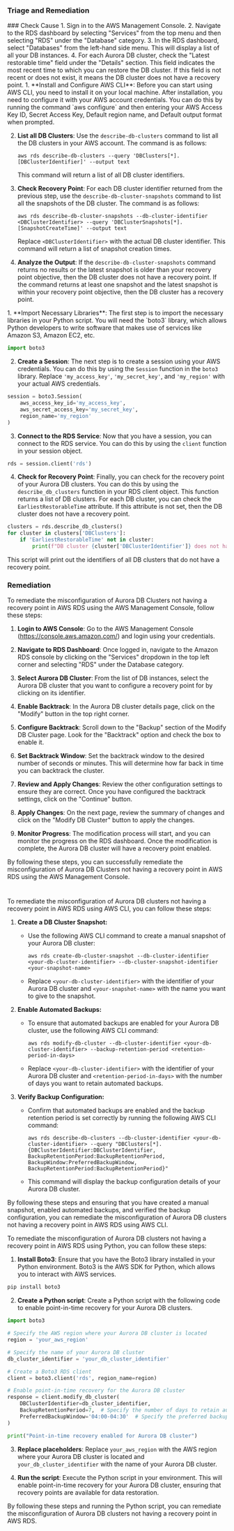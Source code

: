 
### Triage and Remediation
<Tabs>

<Tab title='Cause'>
### Check Cause
<AccordionGroup>
<Accordion title='Using Console' defaultOpen='true'>
1. Sign in to the AWS Management Console.
2. Navigate to the RDS dashboard by selecting "Services" from the top menu and then selecting "RDS" under the "Database" category.
3. In the RDS dashboard, select "Databases" from the left-hand side menu. This will display a list of all your DB instances.
4. For each Aurora DB cluster, check the "Latest restorable time" field under the "Details" section. This field indicates the most recent time to which you can restore the DB cluster. If this field is not recent or does not exist, it means the DB cluster does not have a recovery point.
</Accordion>

<Accordion title='Using CLI'>
1. **Install and Configure AWS CLI**: Before you can start using AWS CLI, you need to install it on your local machine. After installation, you need to configure it with your AWS account credentials. You can do this by running the command `aws configure` and then entering your AWS Access Key ID, Secret Access Key, Default region name, and Default output format when prompted.

2. **List all DB Clusters**: Use the `describe-db-clusters` command to list all the DB clusters in your AWS account. The command is as follows:

    ```
    aws rds describe-db-clusters --query 'DBClusters[*].[DBClusterIdentifier]' --output text
    ```

    This command will return a list of all DB cluster identifiers.

3. **Check Recovery Point**: For each DB cluster identifier returned from the previous step, use the `describe-db-cluster-snapshots` command to list all the snapshots of the DB cluster. The command is as follows:

    ```
    aws rds describe-db-cluster-snapshots --db-cluster-identifier <DBClusterIdentifier> --query 'DBClusterSnapshots[*].[SnapshotCreateTime]' --output text
    ```

    Replace `<DBClusterIdentifier>` with the actual DB cluster identifier. This command will return a list of snapshot creation times.

4. **Analyze the Output**: If the `describe-db-cluster-snapshots` command returns no results or the latest snapshot is older than your recovery point objective, then the DB cluster does not have a recovery point. If the command returns at least one snapshot and the latest snapshot is within your recovery point objective, then the DB cluster has a recovery point.
</Accordion>

<Accordion title='Using Python'>
1. **Import Necessary Libraries**: The first step is to import the necessary libraries in your Python script. You will need the `boto3` library, which allows Python developers to write software that makes use of services like Amazon S3, Amazon EC2, etc.

```python
import boto3
```

2. **Create a Session**: The next step is to create a session using your AWS credentials. You can do this by using the `Session` function in the `boto3` library. Replace `'my_access_key'`, `'my_secret_key'`, and `'my_region'` with your actual AWS credentials.

```python
session = boto3.Session(
    aws_access_key_id='my_access_key',
    aws_secret_access_key='my_secret_key',
    region_name='my_region'
)
```

3. **Connect to the RDS Service**: Now that you have a session, you can connect to the RDS service. You can do this by using the `client` function in your session object.

```python
rds = session.client('rds')
```

4. **Check for Recovery Point**: Finally, you can check for the recovery point of your Aurora DB clusters. You can do this by using the `describe_db_clusters` function in your RDS client object. This function returns a list of DB clusters. For each DB cluster, you can check the `EarliestRestorableTime` attribute. If this attribute is not set, then the DB cluster does not have a recovery point.

```python
clusters = rds.describe_db_clusters()
for cluster in clusters['DBClusters']:
    if 'EarliestRestorableTime' not in cluster:
        print(f"DB cluster {cluster['DBClusterIdentifier']} does not have a recovery point.")
```

This script will print out the identifiers of all DB clusters that do not have a recovery point.
</Accordion>
</AccordionGroup>
</Tab>
<Tab title='Remediation'>
### Remediation
<AccordionGroup>
<Accordion title='Using Console' defaultOpen='true'>
To remediate the misconfiguration of Aurora DB Clusters not having a recovery point in AWS RDS using the AWS Management Console, follow these steps:

1. **Login to AWS Console**: Go to the AWS Management Console (https://console.aws.amazon.com/) and login using your credentials.

2. **Navigate to RDS Dashboard**: Once logged in, navigate to the Amazon RDS console by clicking on the "Services" dropdown in the top left corner and selecting "RDS" under the Database category.

3. **Select Aurora DB Cluster**: From the list of DB instances, select the Aurora DB cluster that you want to configure a recovery point for by clicking on its identifier.

4. **Enable Backtrack**: In the Aurora DB cluster details page, click on the "Modify" button in the top right corner.

5. **Configure Backtrack**: Scroll down to the "Backup" section of the Modify DB Cluster page. Look for the "Backtrack" option and check the box to enable it.

6. **Set Backtrack Window**: Set the backtrack window to the desired number of seconds or minutes. This will determine how far back in time you can backtrack the cluster.

7. **Review and Apply Changes**: Review the other configuration settings to ensure they are correct. Once you have configured the backtrack settings, click on the "Continue" button.

8. **Apply Changes**: On the next page, review the summary of changes and click on the "Modify DB Cluster" button to apply the changes.

9. **Monitor Progress**: The modification process will start, and you can monitor the progress on the RDS dashboard. Once the modification is complete, the Aurora DB cluster will have a recovery point enabled.

By following these steps, you can successfully remediate the misconfiguration of Aurora DB Clusters not having a recovery point in AWS RDS using the AWS Management Console.

#
</Accordion>

<Accordion title='Using CLI'>
To remediate the misconfiguration of Aurora DB clusters not having a recovery point in AWS RDS using AWS CLI, you can follow these steps:

1. **Create a DB Cluster Snapshot:**
   - Use the following AWS CLI command to create a manual snapshot of your Aurora DB cluster:
     ```
     aws rds create-db-cluster-snapshot --db-cluster-identifier <your-db-cluster-identifier> --db-cluster-snapshot-identifier <your-snapshot-name>
     ```
   - Replace `<your-db-cluster-identifier>` with the identifier of your Aurora DB cluster and `<your-snapshot-name>` with the name you want to give to the snapshot.

2. **Enable Automated Backups:**
   - To ensure that automated backups are enabled for your Aurora DB cluster, use the following AWS CLI command:
     ```
     aws rds modify-db-cluster --db-cluster-identifier <your-db-cluster-identifier> --backup-retention-period <retention-period-in-days>
     ```
   - Replace `<your-db-cluster-identifier>` with the identifier of your Aurora DB cluster and `<retention-period-in-days>` with the number of days you want to retain automated backups.

3. **Verify Backup Configuration:**
   - Confirm that automated backups are enabled and the backup retention period is set correctly by running the following AWS CLI command:
     ```
     aws rds describe-db-clusters --db-cluster-identifier <your-db-cluster-identifier> --query "DBClusters[*].{DBClusterIdentifier:DBClusterIdentifier, BackupRetentionPeriod:BackupRetentionPeriod, BackupWindow:PreferredBackupWindow, BackupRetentionPeriod:BackupRetentionPeriod}"
     ```
   - This command will display the backup configuration details of your Aurora DB cluster.

By following these steps and ensuring that you have created a manual snapshot, enabled automated backups, and verified the backup configuration, you can remediate the misconfiguration of Aurora DB clusters not having a recovery point in AWS RDS using AWS CLI.
</Accordion>

<Accordion title='Using Python'>
To remediate the misconfiguration of Aurora DB clusters not having a recovery point in AWS RDS using Python, you can follow these steps:

1. **Install Boto3**: Ensure that you have the Boto3 library installed in your Python environment. Boto3 is the AWS SDK for Python, which allows you to interact with AWS services.

```bash
pip install boto3
```

2. **Create a Python script**: Create a Python script with the following code to enable point-in-time recovery for your Aurora DB clusters.

```python
import boto3

# Specify the AWS region where your Aurora DB cluster is located
region = 'your_aws_region'

# Specify the name of your Aurora DB cluster
db_cluster_identifier = 'your_db_cluster_identifier'

# Create a Boto3 RDS client
client = boto3.client('rds', region_name=region)

# Enable point-in-time recovery for the Aurora DB cluster
response = client.modify_db_cluster(
    DBClusterIdentifier=db_cluster_identifier,
    BackupRetentionPeriod=7,  # Specify the number of days to retain automated backups
    PreferredBackupWindow='04:00-04:30'  # Specify the preferred backup window
)

print("Point-in-time recovery enabled for Aurora DB cluster")
```

3. **Replace placeholders**: Replace `your_aws_region` with the AWS region where your Aurora DB cluster is located and `your_db_cluster_identifier` with the name of your Aurora DB cluster.

4. **Run the script**: Execute the Python script in your environment. This will enable point-in-time recovery for your Aurora DB cluster, ensuring that recovery points are available for data restoration.

By following these steps and running the Python script, you can remediate the misconfiguration of Aurora DB clusters not having a recovery point in AWS RDS.
</Accordion>

</AccordionGroup>
</Tab>
</Tabs>

